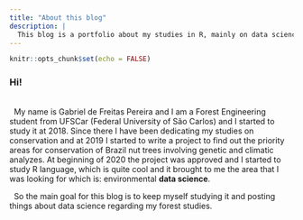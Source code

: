 ```yaml
---
title: "About this blog"
description: |
  This blog is a portfolio about my studies in R, mainly on data science.
---
```


```r
knitr::opts_chunk$set(echo = FALSE)
```

### Hi!
\   
\  
My name is Gabriel de Freitas Pereira and I am a Forest Engineering student from UFSCar (Federal University of São Carlos) and I started to 
study it at 2018. Since there I have been dedicating my studies on conservation and at 2019 I started to write a project to find out the priority areas for conservation of Brazil nut trees involving genetic and climatic analyzes. At beginning of 2020 the project was approved and I started to study R language, which is quite cool and it brought to me the area that I was looking for which is: environmental __data science__.

\ 
So the main goal for this blog is to keep myself studying it and posting things about data science regarding my forest studies.   

 

